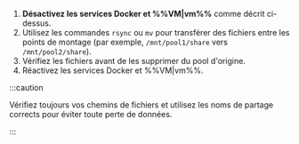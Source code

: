 1. **Désactivez les services Docker et %%VM|vm%%** comme décrit ci-dessus.
2. Utilisez les commandes `rsync` ou `mv` pour transférer des fichiers entre les points de montage (par exemple, `/mnt/pool1/share` vers `/mnt/pool2/share`).
3. Vérifiez les fichiers avant de les supprimer du pool d'origine.
4. Réactivez les services Docker et %%VM|vm%%.

:::caution

Vérifiez toujours vos chemins de fichiers et utilisez les noms de partage corrects pour éviter toute perte de données.

:::
